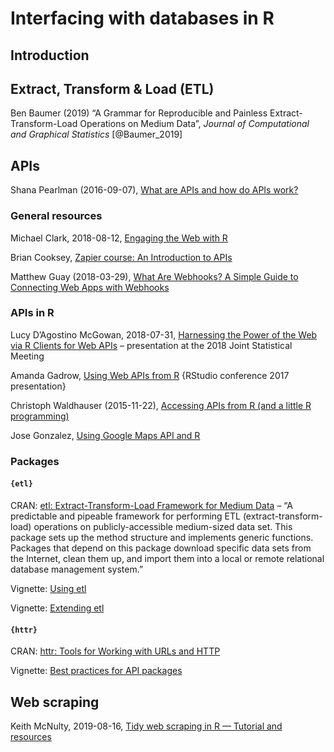 # Interfacing with databases in R




## Introduction


## Extract, Transform & Load (ETL)

Ben Baumer (2019) "A Grammar for Reproducible and Painless Extract-Transform-Load Operations on Medium Data", _Journal of Computational and Graphical Statistics_ [@Baumer_2019]


## APIs

Shana Pearlman (2016-09-07), [What are APIs and how do APIs work?](https://blogs.mulesoft.com/biz/tech-ramblings-biz/what-are-apis-how-do-apis-work/)


### General resources


Michael Clark, 2018-08-12, [Engaging the Web with R](https://m-clark.github.io/webR/)


Brian Cooksey, [Zapier course: An Introduction to APIs](https://zapier.com/learn/apis/)

Matthew Guay (2018-03-29), [What Are Webhooks? A Simple Guide to Connecting Web Apps with Webhooks](https://zapier.com/blog/what-are-webhooks/)


### APIs in R

Lucy D'Agostino McGowan, 2018-07-31, [Harnessing the Power of the Web via R Clients for Web APIs](https://www.lucymcgowan.com/talk/asa_joint_statistical_meeting_2018/) -- presentation at the 2018 Joint Statistical Meeting

Amanda Gadrow, [Using Web APIs from R](https://www.rstudio.com/resources/videos/using-web-apis-from-r/) {RStudio conference 2017 presentation}

Christoph Waldhauser (2015-11-22), [Accessing APIs from R (and a little R programming)](https://www.r-bloggers.com/accessing-apis-from-r-and-a-little-r-programming/)


Jose Gonzalez, [Using Google Maps API and R](https://gist.github.com/josecarlosgonz/6417633)


### Packages

#### `{etl}`

CRAN: [etl: Extract-Transform-Load Framework for Medium Data](https://cran.r-project.org/package=etl/) -- "A predictable and pipeable framework for performing ETL (extract-transform-load) operations on publicly-accessible medium-sized data set. This package sets up the method structure and implements generic functions. Packages that depend on this package download specific data sets from the Internet, clean them up, and import them into a local or remote relational database management system."


Vignette: [Using etl](https://cran.r-project.org/web/packages/etl/vignettes/using_etl.html)

Vignette: [Extending etl](https://cran.r-project.org/web/packages/etl/vignettes/extending_etl.html)


#### `{httr}`

CRAN: [httr: Tools for Working with URLs and HTTP](https://cran.r-project.org/package=httr/)

Vignette: [Best practices for API packages](https://cran.r-project.org/package=httr/vignettes/api-packages.html)



## Web scraping

Keith McNulty, 2019-08-16, [Tidy web scraping in R — Tutorial and resources](https://towardsdatascience.com/tidy-web-scraping-in-r-tutorial-and-resources-ac9f72b4fe47)



